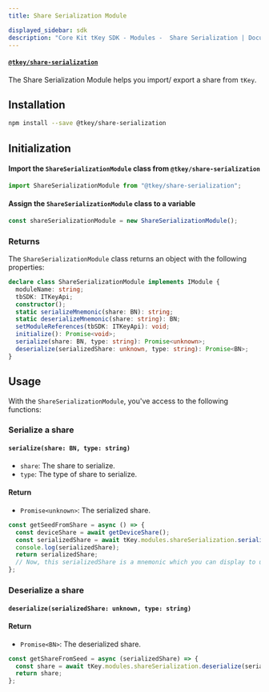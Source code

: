 ```yaml
---
title: Share Serialization Module

displayed_sidebar: sdk
description: "Core Kit tKey SDK - Modules -  Share Serialization | Documentation - Web3Auth"
---
```


#### [`@tkey/share-serialization`](https://npmjs.com/package/@tkey/share-serialization)

The Share Serialization Module helps you import/ export a share from `tKey`.

## Installation

```bash npm2yarn
npm install --save @tkey/share-serialization
```

## Initialization

#### Import the `ShareSerializationModule` class from `@tkey/share-serialization`

```javascript
import ShareSerializationModule from "@tkey/share-serialization";
```

#### Assign the `ShareSerializationModule` class to a variable

```javascript
const shareSerializationModule = new ShareSerializationModule();
```

### Returns

The `ShareSerializationModule` class returns an object with the following properties:

```ts
declare class ShareSerializationModule implements IModule {
  moduleName: string;
  tbSDK: ITKeyApi;
  constructor();
  static serializeMnemonic(share: BN): string;
  static deserializeMnemonic(share: string): BN;
  setModuleReferences(tbSDK: ITKeyApi): void;
  initialize(): Promise<void>;
  serialize(share: BN, type: string): Promise<unknown>;
  deserialize(serializedShare: unknown, type: string): Promise<BN>;
}
```

## Usage

With the `ShareSerializationModule`, you've access to the following functions:

### Serialize a share

#### `serialize(share: BN, type: string)`

- `share`: The share to serialize.
- `type`: The type of share to serialize.

#### Return

- `Promise<unknown>`: The serialized share.

```js title="Example"
const getSeedFromShare = async () => {
  const deviceShare = await getDeviceShare();
  const serializedShare = await tKey.modules.shareSerialization.serialize(deviceShare.share.share, "mnemonic");
  console.log(serializedShare);
  return serializedShare;
  // Now, this serializedShare is a mnemonic which you can display to user/send mail
};
```

### Deserialize a share

#### `deserialize(serializedShare: unknown, type: string)`

#### Return

- `Promise<BN>`: The deserialized share.

```js title="Example"
const getShareFromSeed = async (serializedShare) => {
  const share = await tKey.modules.shareSerialization.deserialize(serializedShare, "mnemonic");
  return share;
};
```
